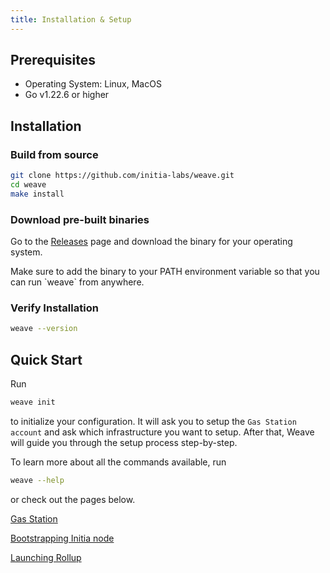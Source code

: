 ```yaml
---
title: Installation & Setup
---
```


## Prerequisites
- Operating System: Linux, MacOS
- Go v1.22.6 or higher

## Installation

### Build from source
```bash
git clone https://github.com/initia-labs/weave.git
cd weave
make install
```

### Download pre-built binaries
Go to the [Releases](https://github.com/initia-labs/weave-binaries/releases) page and download the binary for your operating system.

<Warning>
Make sure to add the binary to your PATH environment variable so that you can run `weave` from anywhere.
</Warning>

### Verify Installation
```bash
weave --version
```

## Quick Start
Run
```bash
weave init
```
to initialize your configuration. It will ask you to setup the `Gas Station account` and ask which infrastructure you want to setup.
After that, Weave will guide you through the setup process step-by-step. 

To learn more about all the commands available, run
```bash
weave --help
```
or check out the pages below.

[Gas Station](/developers/developer-guides/tools/clis/weave-cli/gas-station)

[Bootstrapping Initia node](/developers/developer-guides/tools/clis/weave-cli/initia-node)

[Launching Rollup](/developers/developer-guides/tools/clis/weave-cli/rollup-management/introduction)




